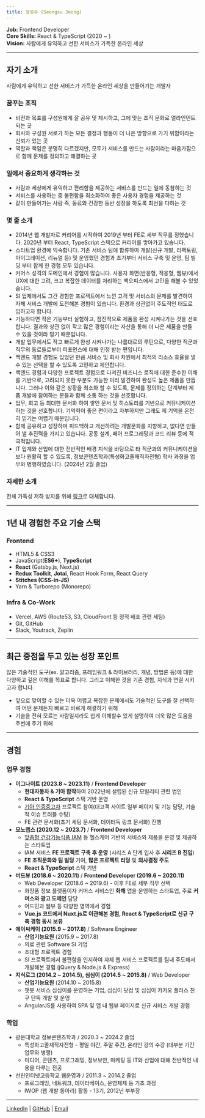 ```yaml
---
title: 정성수 (Seongsu Jeong)
---
```


**Job:** Frontend Developer<br />
**Core Skills:** React & TypeScript (2020 ~ )<br />
**Vision:** 사람에게 유익하고 선한 서비스가 가득한 온라인 세상

---

## 자기 소개

사람에게 유익하고 선한 서비스가 가득한 온라인 세상을 만들어가는 개발자

### 꿈꾸는 조직

- 비전과 목표를 구성원에게 잘 공유 및 제시하고, 그에 맞는 조직 문화로 얼라인먼트 되는 곳
- 회사와 구성원 서로가 하는 모든 결정과 행동이 더 나은 방향으로 가기 위함이라는 신뢰가 있는 곳
- 역할과 책임은 분명히 다르겠지만, 모두가 서비스를 만드는 사람이라는 마음가짐으로 함께 문제를 정의하고 해결하는 곳

### 일에서 중요하게 생각하는 것

- 사람과 세상에게 유익하고 편리함을 제공하는 서비스를 만드는 일에 동참하는 것
- 서비스를 사용하는 중 불편함을 최소화하여 좋은 사용자 경험을 제공하는 것
- 같이 만들어가는 사람 즉, 동료와 건강한 동반 성장을 하도록 최선을 다하는 것

### 몇 줄 소개

- 2014년 웹 개발자로 커리어를 시작하여 2019년 부터 FE로 세부 직무를 정했습니다. 2020년 부터 React, TypeScript 스택으로 커리어를 쌓아가고 있습니다.
- 스타트업 환경에 익숙합니다. 기존 서비스 팀에 합류하여 개발(신규 개발, 리팩토링, 마이그레이션, 리뉴얼 등) 및 운영했던 경험과 초기부터 서비스 구축 및 운영, 팀 빌딩 부터 함께 한 경험 모두 있습니다.
- 커머스 성격의 도메인에서 경험이 많습니다. 사용자 화면(반응형, 적응형, 웹뷰)에서 UX에 대한 고려, 크고 복잡한 데이터를 처리하는 백오피스에서 고민을 해볼 수 있었습니다.
- SI 업체에서도 그간 경험한 프로젝트에서 느낀 고객 및 서비스의 문제를 발견하여 자체 서비스 개발에 도전해본 경험이 있습니다. 환경과 상관없이 주도적인 태도로 임하고자 합니다.
- 가능하다면 작은 기능부터 실험하고, 점진적으로 제품을 완성 시켜나가는 것을 선호합니다. 결과와 상관 없이 작고 많은 경험이라는 자산을 통해 더 나은 제품을 만들 수 있을 것이라 믿기 때문입니다.
- 개발 업무에서도 작고 빠르게 완성 시켜나가는 나름대로의 루틴으로, 다양한 직군과 직무의 동료들로부터 퍼포먼스에 대해 인정 받는 편입니다.
- 백엔드 개발 경험도 있었던 만큼 서비스 및 회사 차원에서 최적의 리소스 효율을 낼 수 있는 선택을 할 수 있도록 고민하고 제안합니다.
- 백엔드 경험과 다양한 프로젝트 경험으로 다져진 비즈니스 로직에 대한 준수한 이해를 기반으로, 고려되지 못한 부분도 가능한 미리 발견하여 완성도 높은 제품을 만듭니다. 그러나 이와 같은 상황을 최소화 할 수 있도록, 문제를 정의하는 단계부터 제품 개발에 참여하는 분들과 함께 소통 하는 것을 선호합니다.
- 업무, 회고 등 최대한 문서화 하여 쌓인 문서 및 히스토리를 기반으로 커뮤니케이션 하는 것을 선호합니다. 기억력이 좋은 편이라고 자부하지만 그래도 제 기억을 온전히 믿기는 어렵기 때문입니다.
- 함께 공유하고 성장하며 피드백하고 개선하려는 개발문화를 지향하고, 없다면 만들어 낼 추진력을 가지고 있습니다. 공동 설계, 페어 프로그래밍과 코드 리뷰 등에 적극적입니다.
- IT 업계와 산업에 대한 전반적인 배경 지식을 바탕으로 타 직군과의 커뮤니케이션을 보다 원활히 할 수 있도록, 정보콘텐츠학과(특성화고졸재직자전형) 학사 과정을 업무와 병행하였습니다. (2024년 2월 졸업)

### 자세한 소개

전체 가독성 저하 방지를 위해 <a target="_blank" href="https://docs.google.com/document/d/1oIPOTVQwV_p7oi_IvTnj_SezQ1I8qySkf5kVZcA-67o/edit?usp=sharing">링크</a>로 대체합니다.

---

## 1년 내 경험한 주요 기술 스택

### Frontend

- HTML5 & CSS3
- JavaScript(**ES6+**), **TypeScript**
- **React** (Gatsby.js, Next.js)
- **Redux Toolkit**, **Jotai**, React Hook Form, React Query
- **Stitches (CSS-in-JS)**
- Yarn & Turborepo (Monorepo)

### Infra & Co-Work

- Vercel, AWS (Route53, S3, CloudFront 등 정적 배포 관련 세팅)
- Git, GitHub
- Slack, Youtrack, Zeplin

---

## 최근 중점을 두고 있는 성장 포인트

많은 기술적인 도구(ex. 알고리즘, 프레임워크 & 라이브러리, 개념, 방법론 등)에 대한 다양하고 깊은 이해를 목표로 합니다. 그리고 이해한 것을 기존 경험, 지식과 연결 시키고자 합니다.

- 앞으로 맞이할 수 있는 더욱 어렵고 복잡한 문제에서도 기술적인 도구를 잘 선택하여 어떤 문제든지 빠르고 바르게 해결하기 위해
- 기술을 전혀 모르는 사람일지라도 쉽게 이해할수 있게 설명하여 더욱 많은 도움을 주변에 주기 위해

---

## 경험

### 업무 경험

- **이그나이트 (2023.8 ~ 2023.11)** / **Frontend Developer**
  - **현대자동차 & 기아 합작**하여 2022년에 설립된 신규 모빌리티 관련 법인
  - **React & TypeScript** 스택 기반 운영
  - <a href="https://cpo.kia.com/" target="_blank">기아 인증중고차</a> 프로젝트 참여(대고객 사이트 일부 페이지 및 기능 담당, 기술적 이슈 트러블 슈팅)
  - FE 관련 문서화(초기 세팅 문서화, 데이터독 링크 문서화) 진행
- **모노랩스 (2020.12 ~ 2023.7)** / **Frontend Developer**
  - <a href="https://iam-iam.com/" target="_blank">맞춤형 건강기능식품 IAM</a> 등 헬스케어 기반의 서비스와 제품을 운영 및 제공하는 스타트업
  - IAM 서비스 **FE 프로젝트 구축 후 운영** (시리즈 A 단계 입사 후 **시리즈 B 진입**)
  - **FE 조직문화와 팀 빌딩** 기여, **많은 프로젝트 리딩** 및 **의사결정 주도**
  - **React & TypeScript** 스택 기반
- **버드뷰 (2018.6 ~ 2020.11)** / **Frontend Developer (2019.6 ~ 2020.11)**
  - Web Developer (2018.6 ~ 2019.6) - 이후 FE로 세부 직무 선택
  - 화장품 정보 플랫폼이자 커머스 서비스인 **화해** 앱을 운영하는 스타트업, 주로 **커머스와 광고 도메인** 담당
  - 어드민과 웹뷰 등 다양한 영역에서 경험
  - **Vue.js 코드에서 Nuxt.js로 이관해본 경험, React & TypeScript로 신규 구축 경험 동시 보유**
- **에이씨케이 (2015.9 ~ 2017.8)** / Software Engineer
  - **산업기능요원** (2015.9 ~ 2017.8)
  - 의료 관련 Software SI 기업
  - 초대형 프로젝트 경험
  - SI 프로젝트에서 불편함을 인지하여 자체 웹 서비스 프로젝트를 팀내 주도해서 개발해본 경험 (jQuery & Node.js & Express)
- **지식로그 (2014.2 ~ 2014.5), 심심이 (2014.5 ~ 2015.8)** / Web Developer
  - **산업기능요원** (2014.10 ~ 2015.8)
  - 챗봇 서비스 심심이를 운영하는 기업, 심심이 닷컴 및 심심이 카카오 플러스 친구 단독 개발 및 운영
  - AngularJS를 사용하여 SPA 및 앱 내 웹뷰 페이지로 신규 서비스 개발 경험

### 학업

- 광운대학교 정보콘텐츠학과 / 2020.3 ~ 2024.2 졸업
  - 특성화고졸재직자전형 - 평일 야간, 주말 주간, 온라인 강의 수강 (대부분 기간 업무와 병행)
  - 미디어, 콘텐츠, 프로그래밍, 정보보안, 마케팅 등 IT와 산업에 대해 전반적인 내용을 다루는 전공
- 선린인터넷고등학교 웹운영과 / 2011.3 ~ 2014.2 졸업
  - 프로그래밍, 네트워크, 데이터베이스, 운영체제 등 기초 과정
  - IWOP (웹 개발 동아리) 활동 - 13기, 2012년 부부장

---

<a href="https://www.linkedin.com/in/holywater-jeong/" target="_blank">LinkedIn</a>
|
<a href="https://github.com/Holywater-Jeong" target="_blank">GitHub</a>
|
<a href="mailto:holywaterj0410@gmail.com">Email</a>
